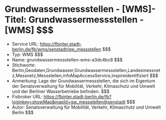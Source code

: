 # Grundwassermessstellen - [WMS]- Titel: Grundwassermessstellen - [WMS] $$$
- Service URL: https://fbinter.stadt-berlin.de/fb/wms/senstadt/gw_messstellen $$$
- Typ: WMS $$$
- Name: grundwassermessstellen-wms-a3dc4bc8 $$$
- Stichworte: Berlin,Geodaten,Grundwasser,Grundwassermessstellen,Landesmessnetz,Messnetz,Messstellen,infoMapAccessService,inspireidentifiziert $$$
- Anmerkung: Lage der Grundwassermessstellen, die sich im Eigentum der Senatsverwaltung für Mobilität, Verkehr, Klimaschutz und Umwelt und der Berliner Wasserbetriebe befinden. $$$
- Fisbroker URL: https://fbinter.stadt-berlin.de/fb?loginkey=showMap&mapId=gw_messstellen@senstadt $$$
- Autor: Senatsverwaltung für Mobilität, Verkehr, Klimaschutz und Umwelt Berlin $$$
